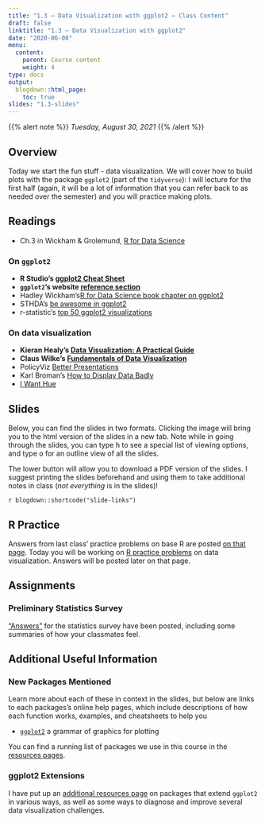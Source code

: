 ```yaml
---
title: "1.3 — Data Visualization with ggplot2 — Class Content"
draft: false
linktitle: "1.3 — Data Visualization with ggplot2"
date: "2020-06-08"
menu:
  content:
    parent: Course content
    weight: 4
type: docs
output:
  blogdown::html_page:
    toc: true
slides: "1.3-slides"
---
```


{{% alert note %}}
*Tuesday, August 30, 2021*
{{% /alert %}}

## <i class="fas fa-info-circle fa-lg"></i> Overview

Today we start the fun stuff - data visualization. We will cover how to build plots with the package `ggplot2` (part of the `tidyverse`): I will lecture for the first half (again, it will be a lot of information that you can refer back to as needed over the semester) and you will practice making plots.

## <i class="fas fa-book-reader fa-lg"></i> Readings

- <i class="fas fa-external-link-square-alt"></i> Ch.3 in Wickham & Grolemund, [R for Data Science](http://r4ds.had.co.nz/)

### On `ggplot2`

- **R Studio's [ggplot2 Cheat Sheet](https://www.rstudio.com/wp-content/uploads/2015/03/ggplot2-cheatsheet.pdf)**
- **`ggplot2`'s website [reference section](https://ggplot2.tidyverse.org/reference/index.html)**
- Hadley Wickham's[ R for Data Science book chapter on ggplot2](http://r4ds.had.co.nz/data-visualisation.html)
- STHDA's [be awesome in ggplot2](http://www.sthda.com/english/wiki/be-awesome-in-ggplot2-a-practical-guide-to-be-highly-effective-r-software-and-data-visualization)
- r-statistic's [top 50 ggplot2 visualizations](http://r-statistics.co/Top50-Ggplot2-Visualizations-MasterList-R-Code.html)

### On data visualization

- **Kieran Healy's [Data Visualization: A Practical Guide](http://socviz.co/)**
- **Claus Wilke's [Fundamentals of Data Visualization](https://serialmentor.com/dataviz)**
- PolicyViz [Better Presentations](https://policyviz.com/) 
- Karl Broman's [How to Display Data Badly](https://www.biostat.wisc.edu/~kbroman/presentations/IowaState2013/graphs_combined.pdf)
- [I Want Hue](http://tools.medialab.sciences-po.fr/iwanthue/) 

## <i class="fas fa-chalkboard-teacher"></i> Slides

Below, you can find the slides in two formats. Clicking the image will bring you to the html version of the slides in a new tab. Note while in going through the slides, you can type <kbd>h</kbd> to see a special list of viewing options, and type <kbd>o</kbd> for an outline view of all the slides.

The lower button will allow you to download a PDF version of the slides. I suggest printing the slides beforehand and using them to take additional notes in class (*not everything* is in the slides)!

`r blogdown::shortcode("slide-links")`

## <i class="fas fa-registered"></i> R Practice

Answers from last class’ practice problems on base R are posted [on that page](/r/1.2-r). Today you will be working on [R practice problems](/r/1.3-r) on data visualization. Answers will be posted later on that page.

## <i class="fas fa-laptop-code"></i> Assignments

### Preliminary Statistics Survey

[“Answers”](/assignment/00-preliminary-survey-answers.html) for the statistics survey have been posted, including some summaries of how your classmates feel.

## Additional Useful Information

### New Packages Mentioned

Learn more about each of these in context in the slides, but below are links to each packages’s online help pages, which include descriptions of how each function works, examples, and cheatsheets to help you

- [`ggplot2`](https://ggplot2.tidyverse.org/) a grammar of graphics for plotting

You can find a running list of packages we use in this course in the [resources pages](resources/r-packages/).

### ggplot2 Extensions

I have put up an [additional resources page](/resources/ggplot2) on packages that extend `ggplot2` in various ways, as well as some ways to diagnose and improve several data visualization challenges.